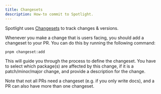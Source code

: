 ```yaml
---
title: Changesets
description: How-to commit to Spotlight.
---
```


Spotlight uses [Changesets](https://github.com/changesets/changesets) to track changes & versions.

Whenever you make a change that is users facing, you should add a changeset to your PR. You can do this by running the
following command:

```shell
pnpm changeset:add
```

This will guide you through the process to define the changeset. You have to select which package(s) are affected by
this change, if it is a patch/minor/major change, and provide a description for the change.

Note that not all PRs need a changeset (e.g. if you only write docs), and a PR can also have more than one changeset.
